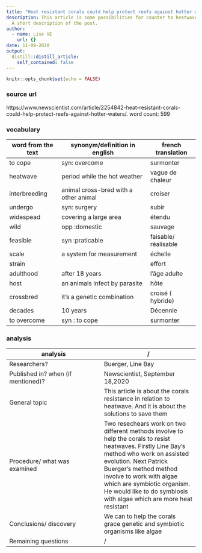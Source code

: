 ```yaml
---
title: "Heat resistant corals could help protect reefs against hotter waters"
description: This article is some possibilities for counter to heatwave among the corals.  
  A short description of the post.
author:
  - name: Lise VE
    url: {}
date: 11-09-2020
output:
  distill::distill_article:
    self_contained: false
---
```


```r
knitr::opts_chunk$set(echo = FALSE)
```

### source url 
https://www.newscientist.com/article/2254842-heat-resistant-corals-could-help-protect-reefs-against-hotter-waters/.
word count: 599

### vocabulary
|word from the text|synonym/definition in english|french translation|
| --- | --- | --- |
|to cope|syn: overcome|surmonter|
|heatwave|period while the hot weather|vague de chaleur|
|interbreeding|animal cross-bred with a other animal|croiser|
|undergo|syn: surgery|subir|
|widespead|covering a large area|étendu|
|wild|opp :domestic |sauvage|
|feasible|syn :praticable|faisable/ réalisable|
|scale|a system for measurement|échelle|
|strain|     |effort|
|adulthood|after 18 years|l'âge adulte|
|host|an animals infect by parasite |hôte|
|crossbred|it's a genetic combination|croisé ( hybride)|
|decades|10 years|Décennie|
|to overcome|syn : to cope|surmonter|

### analysis
|analysis|/     |
| --- | --- |
|Researchers?|Buerger, Line Bay|
|Published in? when (if mentioned)?|Newscientist, September 18,2020|
|General topic|This article is about the corals resistance in relation to heatwave. And it is about the solutions to save them|
|Procedure/ what was examined|Two resechears work on two  different methods involve to help the corals to resist heatwaves. Firstly Line Bay’s method who work on assisted evolution. Next Patrick Buerger’s method method involve to work with algae which are symbiotic organism. He would like to do symbiosis with algae which are more heat resistant|
|Conclusions/ discovery|We can to help the corals grace genetic and symbiotic organisms like algae|
|Remaining questions|/|




